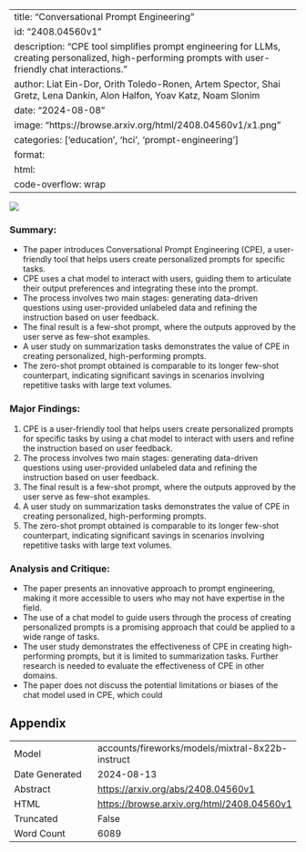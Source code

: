 
---
title: "Conversational Prompt Engineering"
id: "2408.04560v1"
description: "CPE tool simplifies prompt engineering for LLMs, creating personalized, high-performing prompts with user-friendly chat interactions."
author: Liat Ein-Dor, Orith Toledo-Ronen, Artem Spector, Shai Gretz, Lena Dankin, Alon Halfon, Yoav Katz, Noam Slonim
date: "2024-08-08"
image: "https://browse.arxiv.org/html/2408.04560v1/x1.png"
categories: ['education', 'hci', 'prompt-engineering']
format:
  html:
    code-overflow: wrap
---

![](https://browse.arxiv.org/html/2408.04560v1/x1.png)

### Summary:

- The paper introduces Conversational Prompt Engineering (CPE), a user-friendly tool that helps users create personalized prompts for specific tasks.
- CPE uses a chat model to interact with users, guiding them to articulate their output preferences and integrating these into the prompt.
- The process involves two main stages: generating data-driven questions using user-provided unlabeled data and refining the instruction based on user feedback.
- The final result is a few-shot prompt, where the outputs approved by the user serve as few-shot examples.
- A user study on summarization tasks demonstrates the value of CPE in creating personalized, high-performing prompts.
- The zero-shot prompt obtained is comparable to its longer few-shot counterpart, indicating significant savings in scenarios involving repetitive tasks with large text volumes.

### Major Findings:

1. CPE is a user-friendly tool that helps users create personalized prompts for specific tasks by using a chat model to interact with users and refine the instruction based on user feedback.
2. The process involves two main stages: generating data-driven questions using user-provided unlabeled data and refining the instruction based on user feedback.
3. The final result is a few-shot prompt, where the outputs approved by the user serve as few-shot examples.
4. A user study on summarization tasks demonstrates the value of CPE in creating personalized, high-performing prompts.
5. The zero-shot prompt obtained is comparable to its longer few-shot counterpart, indicating significant savings in scenarios involving repetitive tasks with large text volumes.

### Analysis and Critique:

- The paper presents an innovative approach to prompt engineering, making it more accessible to users who may not have expertise in the field.
- The use of a chat model to guide users through the process of creating personalized prompts is a promising approach that could be applied to a wide range of tasks.
- The user study demonstrates the effectiveness of CPE in creating high-performing prompts, but it is limited to summarization tasks. Further research is needed to evaluate the effectiveness of CPE in other domains.
- The paper does not discuss the potential limitations or biases of the chat model used in CPE, which could

## Appendix

|          |          |
|----------|----------|
| Model     | accounts/fireworks/models/mixtral-8x22b-instruct       |
| Date Generated     | 2024-08-13       |
| Abstract | [https://arxiv.org/abs/2408.04560v1](https://arxiv.org/abs/2408.04560v1)        |
| HTML     | [https://browse.arxiv.org/html/2408.04560v1](https://browse.arxiv.org/html/2408.04560v1)       |
| Truncated       | False       |
| Word Count       | 6089       |